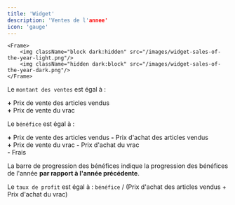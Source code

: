 ```yaml
---
title: 'Widget'
description: 'Ventes de l'annee'
icon: 'gauge'
---
```

    <Frame>
        <img className="block dark:hidden" src="/images/widget-sales-of-the-year-light.png"/>
        <img className="hidden dark:block" src="/images/widget-sales-of-the-year-dark.png"/>
    </Frame>

Le `montant des ventes` est égal à :

**\+** Prix de vente des articles vendus<br />
**\+** Prix de vente du vrac

Le `bénéfice` est égal à :

**\+** Prix de vente des articles vendus **\-** Prix d'achat des articles vendus<br />
**\+** Prix de vente du vrac **\-** Prix d'achat du vrac<br />
**\-** Frais

La barre de progression des bénéfices indique la progression des bénéfices de l'année **par rapport à l'année précédente**.

Le `taux de profit` est égal à : `bénéfice` / (Prix d'achat des articles vendus + Prix d'achat du vrac)
